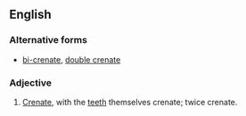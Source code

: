 ==English==

===Alternative forms===
*[[bi-crenate]], [[double crenate]]

===Adjective===
{{en-adj}}

#{{botany}} [[crenate|Crenate]], with the [[teeth]] themselves crenate; twice crenate.